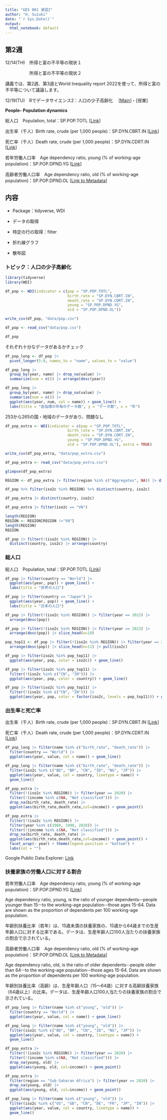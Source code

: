 ```yaml
---
title: "GES 001 演習2"
author: "H. Suzuki"
date: "`r Sys.Date()`"
output:
  html_notebook: default
---
```


## 第2週

12/14(TH)　所得と富の不平等の現状１

　　　　　  所得と富の不平等の現状２

講義では、第2週、第3週とWorld Inequality report 2022を使って、所得と富の不平等について議論します。

12/19(TU)　Rでデータサイエンス2：人口の少子高齢化　 [[Main](https://ds-sl.github.io/intro2r/ges001/ges001-main.nb.html)]・[授業]

**People- Population dynamics**

総人口　Population, total：SP.POP.TOTL [[Link](https://data.worldbank.org/indicator/SP.POP.TOTL)]

出生率（千人）Birth rate, crude (per 1,000 people)：SP.DYN.CBRT.IN [[Link](https://data.worldbank.org/indicator/SP.DYN.CBRT.IN)]

死亡率（千人）Death rate, crude (per 1,000 people)：SP.DYN.CDRT.IN [[Link](https://data.worldbank.org/indicator/SP.DYN.CDRT.IN)]

若年労働人口率　Age dependency ratio, young (% of working-age population)：SP.POP.DPND.YG [[Link](https://data.worldbank.org/indicator/SP.POP.DPND.YG)]

高齢者労働人口率　Age dependency ratio, old (% of working-age population)：SP.POP.DPND.OL [[Link to Metadata](https://databank.worldbank.org/metadataglossary/health-nutrition-and-population-statistics/series/SP.POP.DPND.OL)]

## 内容

-   Package：tidyverse, WDI

-   データの取得

-   特定の行の取得：filter

-   折れ線グラフ

-   散布図

### トピック：人口の少子高齢化

```r
library(tidyverse)
library(WDI)
```

```r
df_pop <- WDI(indicator = c(pop = "SP.POP.TOTL",
                            birth_rate = "SP.DYN.CBRT.IN",
                            death_rate = "SP.DYN.CDRT.IN",
                            young = "SP.POP.DPND.YG",
                            old = "SP.POP.DPND.OL"))
```

```r
write_csv(df_pop, "data/pop.csv")
```

```r
df_pop <- read_csv("data/pop.csv")
```

```r
df_pop
```

それぞれ十分なデータがあるかチェック

```r
df_pop_long <- df_pop |> 
  pivot_longer(5:9, names_to = "name", values_to = "value")
```

```r
df_pop_long |> 
  group_by(year, name) |> drop_na(value) |>
  summarize(num = n()) |> arrange(desc(year))
```

```r
df_pop_long |> 
  group_by(year, name) |> drop_na(value) |>
  summarize(num = n()) |> 
  ggplot(aes(year, num, col = name)) + geom_line() +
  labs(title = "各指標の年毎のデータ数", y = "データ数", x = "年")
```

253から265の国・地域のデータがあり、問題なし

```r
df_pop_extra <- WDI(indicator = c(pop = "SP.POP.TOTL",
                            birth_rate = "SP.DYN.CBRT.IN",
                            death_rate = "SP.DYN.CDRT.IN",
                            young = "SP.POP.DPND.YG",
                            old = "SP.POP.DPND.OL"), extra = TRUE)
```

```r
write_csv(df_pop_extra, "data/pop_extra.csv")
```

```r
df_pop_extra <- read_csv("data/pop_extra.csv")
```

```r
glimpse(df_pop_extra)
```

```r
REGION <- df_pop_extra |> filter(region %in% c("Aggregates", NA)) |> distinct(iso2c) |> pull()
```

```r
df_pop %>% filter(iso2c %in% REGION) %>% distinct(country, iso2c)
```

```r
df_pop_extra |> distinct(country, iso2c)
```

```r
df_pop_extra |> filter(iso2c == "VN")
```

```r
length(REGION)
REGION <- REGION[REGION !="VN"]
length(REGION)
REGION
```

```r
df_pop |> filter(!(iso2c %in% REGION)) |> 
  distinct(country, iso2c) |> arrange(country)
```

### 総人口

総人口　Population, total：SP.POP.TOTL [[Link](https://data.worldbank.org/indicator/SP.POP.TOTL)]

```r
df_pop |> filter(country == "World") |> 
  ggplot(aes(year, pop)) + geom_line() + 
  labs(title = "世界の人口")
```

```r
df_pop |> filter(country == "Japan") |> 
  ggplot(aes(year, pop)) + geom_line() +
  labs(title = "日本の人口")
```

```r
df_pop |> filter(!(iso2c %in% REGION)) |> filter(year == 2022) |> 
  arrange(desc(pop))
```

```r
df_pop |> filter(!(iso2c %in% REGION)) |> filter(year == 2022) |> 
  arrange(desc(pop)) |> slice_head(n=10)
```

```r
pop_top11 <- df_pop |> filter(!(iso2c %in% REGION)) |> filter(year == 2022) |> 
  arrange(desc(pop)) |> slice_head(n=11) |> pull(iso2c)
```

```r
df_pop |> filter(iso2c %in% pop_top11) |>
  ggplot(aes(year, pop, color = iso2c)) + geom_line()
```

```r
df_pop |> filter(iso2c %in% pop_top11) |> 
  filter(!(iso2c %in% c("CN", "IN"))) |> 
  ggplot(aes(year, pop, color = country)) + geom_line()
```

```r
df_pop |> filter(iso2c %in% pop_top11) |> 
  filter(!(iso2c %in% c("CN", "IN"))) |> 
  ggplot(aes(year, pop, color = factor(iso2c, levels = pop_top11))) + geom_line() + labs(color = "iso2c")
```

### 出生率と死亡率

出生率（千人）Birth rate, crude (per 1,000 people)：SP.DYN.CBRT.IN [[Link](https://data.worldbank.org/indicator/SP.DYN.CBRT.IN)]

死亡率（千人）Death rate, crude (per 1,000 people)：SP.DYN.CDRT.IN [[Link](https://data.worldbank.org/indicator/SP.DYN.CDRT.IN)]

```r
df_pop_long |> filter(name %in% c("birth_rate", "death_rate")) |>
  filter(country == "World") |> 
  ggplot(aes(year, value, col = name)) + geom_line()
```

```r
df_pop_long |> filter(name %in% c("birth_rate", "death_rate")) |>
  filter(iso2c %in% c("BD", "BR", "CN", "ID", "NG", "JP")) |> 
  ggplot(aes(year, value, col = country, linetype = name)) + 
  geom_line()
```

```r
df_pop_extra |> 
  filter(!(iso2c %in% REGION)) |> filter(year == 2020) |> 
  filter(!(income %in% c(NA, "Not classified"))) |>
  drop_na(birth_rate, death_rate) |>
  ggplot(aes(birth_rate,death_rate,col=income)) + geom_point()
```

```r
df_pop_extra |> 
  filter(!(iso2c %in% REGION)) |> 
  filter(year %in% c(1960, 1990, 2020)) |> 
  filter(!(income %in% c(NA, "Not classified"))) |>
  drop_na(birth_rate, death_rate) |>
  ggplot(aes(birth_rate,death_rate,col=income)) + geom_point() + 
  facet_wrap(~ year) + theme(legend.position = "bottom") +
  labs(col = "")
```

Google Public Data Explorer: [Link](https://www.google.com/publicdata/explore?ds=d5bncppjof8f9_&ctype=b&strail=false&bcs=d&nselm=s&met_y=sp_dyn_cdrt_in&scale_y=lin&ind_y=false&met_x=SP_DYN_CBRT_IN&scale_x=lin&ind_x=false&dimp_c=country:region&ifdim=country&tunit=Y&pit=1512486000000&ind=false&icfg)

### 扶養家族の労働人口に対する割合

若年労働人口率　Age dependency ratio, young (% of working-age population)：SP.POP.DPND.YG [[Link](https://data.worldbank.org/indicator/SP.POP.DPND.YG)]

Age dependency ratio, young, is the ratio of younger dependents\--people younger than 15\--to the working-age population\--those ages 15-64. Data are shown as the proportion of dependents per 100 working-age population.

年齢別扶養比率（若年）は、15歳未満の扶養家族の、15歳から64歳までの生産年齢人口に対する比率である。データは、生産年齢人口100人当たりの扶養家族の割合で示されている。

高齢者労働人口率　Age dependency ratio, old (% of working-age population)：SP.POP.DPND.OL [[Link to Metadata](https://databank.worldbank.org/metadataglossary/health-nutrition-and-population-statistics/series/SP.POP.DPND.OL)]

Age dependency ratio, old, is the ratio of older dependents\--people older than 64\--to the working-age population\--those ages 15-64. Data are shown as the proportion of dependents per 100 working-age population.

年齢別扶養比率（高齢）は、生産年齢人口（15～64歳）に対する高齢扶養家族（64歳以上）の比率。データは、生産年齢人口100人当たりの扶養家族の割合で示されている。

```r
df_pop_long |> filter(name %in% c("young", "old")) |>
  filter(country == "World") |> 
  ggplot(aes(year, value, col = name)) + geom_line()
```

```r
df_pop_long |> filter(name %in% c("young", "old")) |>
  filter(iso2c %in% c("BD", "BR", "CN", "ID", "NG", "JP")) |> 
  ggplot(aes(year, value, col = country, linetype = name)) + 
  geom_line()
```

```r
df_pop_extra |> 
  filter(!(iso2c %in% REGION)) |> filter(year == 2020) |> 
  filter(!(income %in% c(NA, "Not classified"))) |>
  drop_na(young, old) |>
  ggplot(aes(young, old, col=income)) + geom_point()
```

```r
df_pop_extra |> 
  filter(region == "Sub-Saharan Africa") |> filter(year == 2020) |> 
  drop_na(young, old) |>
  ggplot(aes(young, old, col=income)) + geom_point()
```

```r
df_pop_long |> filter(name %in% c("young", "old")) |>
  filter(iso2c %in% c("US", "GB", "CN", "DE", "FR", "JP", "IN")) |> 
  ggplot(aes(year, value, col = country, linetype = name)) + 
  geom_line()
```

